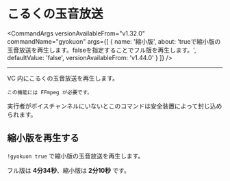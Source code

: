

# こるくの玉音放送

<CommandArgs
  versionAvailableFrom="v1.32.0"
  commandName="gyokuon"
  args={[
    {
      name: '縮小版',
      about:
        'trueで縮小版の玉音放送を再生します。falseを指定することでフル版を再生します。',
      defaultValue: 'false',
      versionAvailableFrom: 'v1.44.0'
    }
  ]}
/>

---

VC 内にこるくの玉音放送を再生します。

<Callout type="warning">

    この機能には FFmpeg が必要です。

</Callout>

<Callout type="info">
  実行者がボイスチャンネルにいないとこのコマンドは安全装置によって封じ込められます。
</Callout>

## 縮小版を再生する

`!gyokuon true` で縮小版の玉音放送を再生します。

フル版は **4分34秒**、縮小版は **2分10秒** です。
